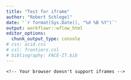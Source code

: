 ```yaml
---
title: "Test for iframe"
author: "Robert Schlegel"
date: '`r format(Sys.Date(), "%d %B %Y")`'
output: workflowr::wflow_html
editor_options:
  chunk_output_type: console
# css: acid.css
# csl: frontiers.csl
# bibliography: FACE-IT.bib
---
```


<!-- <iframe src="http://193.50.85.104:4949/dataAccess/" height="200" width="800" title="Iframe Example"></iframe> -->

<!-- <iframe src="http://www.marineheatwaves.org/tracker.html" height="200" width="800" title="Iframe Example"></iframe> -->

<!-- <iframe src="https://www.youtube.com/" height="200" width="800" title="Iframe Example"></iframe> -->

<!-- <noscript> -->
<!-- <iframe src="http://whalemap.ocean.dal.ca/MHW/" style="position:fixed; top:60px; left:0px; bottom:0px; right:0px; width:100%; height:93.6%; border:none; margin:0; padding:0; overflow:hidden; z-index:999999;"> -->
    <!-- Your browser doesn't support iframes -->
<!-- </iframe> -->
<!-- </noscript> -->